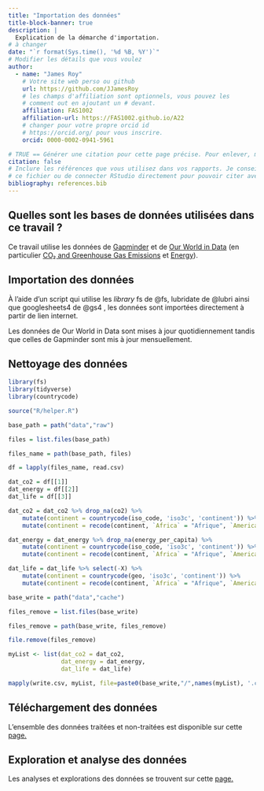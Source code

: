 ```yaml
---
title: "Importation des données"
title-block-banner: true
description: | 
  Explication de la démarche d'importation.
# à changer
date: "`r format(Sys.time(), '%d %B, %Y')`"
# Modifier les détails que vous voulez
author:
  - name: "James Roy"
    # Votre site web perso ou github
    url: https://github.com/JJamesRoy
    # les champs d'affiliation sont optionnels, vous pouvez les
    # comment out en ajoutant un # devant.
    affiliation: FAS1002
    affiliation-url: https://FAS1002.github.io/A22
    # changer pour votre propre orcid id
    # https://orcid.org/ pour vous inscrire.
    orcid: 0000-0002-0941-5961

# TRUE == Générer une citation pour cette page précise. Pour enlever, mettre false.
citation: false
# Inclure les références que vous utilisez dans vos rapports. Je conseille Zotero pour construire
# ce fichier ou de connecter RStudio directement pour pouvoir citer avec @nom-de-reference.
bibliography: references.bib
---
```


## Quelles sont les bases de données utilisées dans ce travail ?

Ce travail utilise les données de [Gapminder](https://www.gapminder.org/) et de [Our World in Data](https://ourworldindata.org/) (en particulier [CO₂ and Greenhouse Gas Emissions](https://github.com/owid/co2-data) et [Energy](https://ourworldindata.org/energy)).

## Importation des données

À l'aide d'un script qui utilise les *library* fs de @fs, lubridate de @lubri ainsi que googlesheets4 de @gs4 , les données sont importées directement à partir de lien internet.

Les données de Our World in Data sont mises à jour quotidiennement tandis que celles de Gapminder sont mis à jour mensuellement.

## Nettoyage des données

```r
library(fs)
library(tidyverse)
library(countrycode)
```

```r
source("R/helper.R")

base_path = path("data","raw")

files = list.files(base_path)

files_name = path(base_path, files)

df = lapply(files_name, read.csv)

dat_co2 = df[[1]]
dat_energy = df[[2]]
dat_life = df[[3]]
```

```r
dat_co2 = dat_co2 %>% drop_na(co2) %>% 
    mutate(continent = countrycode(iso_code, 'iso3c', 'continent')) %>%
    mutate(continent = recode(continent, `Africa` = "Afrique", `Americas` = "Amériques", `Asia` = "Asie", `Oceania` = "Océanie"))
```

```r
dat_energy = dat_energy %>% drop_na(energy_per_capita) %>% 
    mutate(continent = countrycode(iso_code, 'iso3c', 'continent')) %>% 
    mutate(continent = recode(continent, `Africa` = "Afrique", `Americas` = "Amériques", `Asia` = "Asie", `Oceania` = "Océanie"))
```

```r
dat_life = dat_life %>% select(-X) %>% 
    mutate(continent = countrycode(geo, 'iso3c', 'continent')) %>% 
    mutate(continent = recode(continent, `Africa` = "Afrique", `Americas` = "Amériques", `Asia` = "Asie", `Oceania` = "Océanie"))
```

```r
base_write = path("data","cache")

files_remove = list.files(base_write)

files_remove = path(base_write, files_remove)

file.remove(files_remove)

myList <- list(dat_co2 = dat_co2, 
               dat_energy = dat_energy,
               dat_life = dat_life)

mapply(write.csv, myList, file=paste0(base_write,"/",names(myList), '.csv'))
```

## Téléchargement des données

L'ensemble des données traitées et non-traitées est disponible sur cette [page.](data.qmd)

## Exploration et analyse des données

Les analyses et explorations des données se trouvent sur cette [page.](exploration.qmd)

